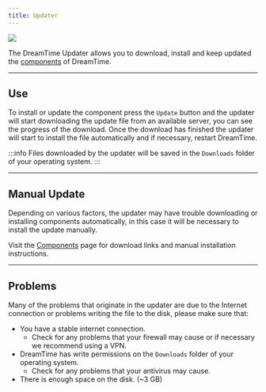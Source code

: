 ```yaml
---
title: Updater
---
```


![](https://link.dreamnet.tech/ipfs/QmbXLD9pmefjiL8MEdXvx6KLnn5vB8ishTSfxhNxaE8thH)

The DreamTime Updater allows you to download, install and keep updated the [components](/docs/guide/components) of DreamTime.

---

## Use

To install or update the component press the `Update` button and the updater will start downloading the update file from an available server, you can see the progress of the download. Once the download has finished the updater will start to install the file automatically and if necessary, restart DreamTime.

:::info
Files downloaded by the updater will be saved in the `Downloads` folder of your operating system.
:::

---

## Manual Update

Depending on various factors, the updater may have trouble downloading or installing components automatically, in this case it will be necessary to install the update manually.

Visit the [Components](/docs/guide/components) page for download links and manual installation instructions.

---

## Problems

Many of the problems that originate in the updater are due to the Internet connection or problems writing the file to the disk, please make sure that:

- You have a stable internet connection.
  - Check for any problems that your firewall may cause or if necessary we recommend using a VPN.
- DreamTime has write permissions on the `Downloads` folder of your operating system.
  - Check for any problems that your antivirus may cause.
- There is enough space on the disk. (~3 GB)